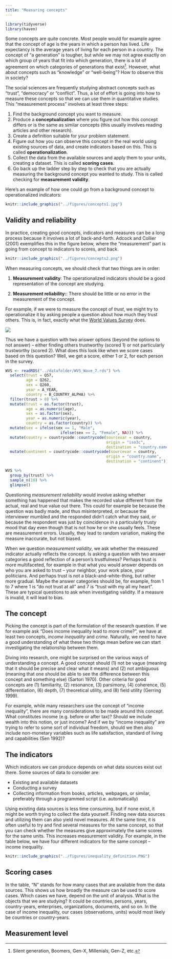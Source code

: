 ```yaml
---
title: "Measuring concepts"
---
```


```r
library(tidyverse)
library(haven)
```


Some concepts are quite concrete. Most people would for example agree that the concept of age is the years in which a person has lived. Life expectancy is the average years of living for each person in a country. The concept of "a generation" is tougher, but while we may not agree exactly on which group of years that fit into which generation, there is a lot of agreement on which categories of generations that exist[^1]. However, what about concepts such as "knowledge" or "well-being"? How to observe this in society?

[^1]: Silent generation, Boomers, Gen-X, Millenials, Gen-Z, etc.

The social sciences are frequently studying abstract concepts such as "trust", "democracy" or "conflict". Thus, a lot of effort is going into how to measure these concepts so that we can use them in quantitative studies. This "measurement process" involves at least three steps:

1.  Find the background concept you want to measure.
2.  Produce a **conceptualization** where you figure out how this concept differs or is the same as similar concepts (this usually involves reading articles and other research).
3.  Create a definition suitable for your problem statement.
4.  Figure out how you can observe this concept in the real world using existing sources of data, and create indicators based on this. This is called **operationalization**.
5.  Collect the data from the available sources and apply them to your units, creating a dataset. This is called **scoring cases**.
6.  Go back up the ladder step by step to check that you are actually measuring the background concept you wanted to study. This is called checking for **measurement validity**.

Here's an example of how one could go from a background concept to operationalized indicators:

```r
knitr::include_graphics("../figures/concepts1.jpg")
```

## Validity and reliability

In practice, creating good concepts, indicators and measures can be a long process because it involves a lot of back-and-forth. Adcock and Collier (2001) exemplifies this in the figure below, where the "measurement" part is going from concept to indicators to scores, and back.

```r
knitr::include_graphics("../figures/concepts2.png")
```

When measuring concepts, we should check that two things are in order:

1.  **Measurement validity**: The operationalized indicators should be a good representation of the concept are studying.

2.  **Measurement reliability:**: There should be little or no error in the measurement of the concept.

For example, if we were to measure the concept of *trust*, we might try to operationalize it by asking people a question about how much they trust others. This is, in fact, exactly what the [World Values Survey](https://www.worldvaluessurvey.org/wvs.jsp) does.

![](images/trust_wvs.PNG)

Thus we have a question with two answer options (beyond the options to not answer) -- either finding others trustworthy (scored 1) or not particularly trustworthy (scored 2). What does this look like when we score cases based on this question? Well, we get a score, either 1 or 2, for each person in the survey. 

```r

WVS <- readRDS("../datafolder/WVS_Wave_7.rds") %>%
  select(trust = Q57,
         age = Q262,
         sex = Q260,
         year = A_YEAR,
         country = B_COUNTRY_ALPHA) %>%
  filter(trust > 0) %>%
  mutate(trust = as.factor(trust),
         age = as.numeric(age),
         sex = as.factor(sex),
         year = as.numeric(year),
         country = as.factor(country)) %>%
  mutate(sex = ifelse(sex == 1, "Male",
                        ifelse(sex == 2, "Female", NA))) %>%
  mutate(country = countrycode::countrycode(sourcevar = country,
                                            origin = "iso3c",
                                            destination = "country.name")) %>%
  mutate(continent = countrycode::countrycode(sourcevar = country,
                                            origin = "country.name",
                                            destination = "continent"))

WVS %>%
  group_by(trust) %>%
  sample_n(10) %>%
  glimpse()

```

Questioning *measurement reliability* would involve asking whether something has happened that makes the recorded value different from the actual, real and true value out there. This could for example be because the question was badly made, and thus misinterpreted, or because the interviewer mumbled and the responded didn't catch what they said, or because the respondent was just by coincidence in a particularly trusty mood that day even though that is not how he or she usually feels. These are measurement errors. Usually, they lead to random variation, making the measure inaccurate, but not biased. 

When we question *measurement validity*, we ask whether the measured indicator actually reflects the concept. Is asking a question with two answer categories a good reflection of a person's trustfulness? Perhaps trust is more multifaceted, for example in that what you would answer depends on who you are asked to trust -- your neighbor, your work place, your politicians. And perhaps trust is not a black-and-white-thing, but rather more gradual. Maybe the answer categories should be, for example, from 1 to 7 where 1 is "do not trust at all" and 7 is "trust with my all my heart". These are typical questions to ask when investigating validity. If a measure is invalid, it will lead to bias.


## The concept

Picking the concept is part of the formulation of the research question. If we for example ask "Does income inequality lead to more crime?", we have at least two concepts, *income inequality* and *crime*. Naturally, we need to have a good understanding of what these two things mean before we can start investigating the relationship between them.

Diving into research, one might be surprised on the various ways of understanding a concept. A good concept should (1) not be vague (meaning that it should be precise and clear what it means) and (2) not ambiguous (meaning that one should be able to see the difference between this concept and something else) (Sartori 1970). Other criteria for good concepts are (1) familiarity, (2) resonance, (3) parsimony, (4) coherence, (5) differentiation, (6) depth, (7) theoretical utility, and (8) field utility (Gerring 1999). 

For example, while many researchers use the concept of "income inequality", there are many considerations to be made around this concept. What constitutes income (e.g. before or after tax)? Should we include wealth into this notion, or just income? And if we by "income inequality" are trying to refer to some sort of individual freedom, should we then also include non-monetary variables such as life satisfaction, standard of living and capabilities (Sen 1992)?

## The indicators

Which indicators we can produce depends on what data sources exist out there. Some sources of data to consider are:

-   Existing and available datasets
-   Conducting a survey
-   Collecting information from books, articles, webpages, or similar, preferably through a programmed script (i.e. automatically)

Using existing data sources is less time consuming, but if none exist, it might be worth trying to collect the data yourself. Finding new data sources and utilizing them can also yield novel measures. At the same time, it is often useful to try and find several measures for the same concept, so that you can check whether the measures give approximately the same scores for the same units. This increases measurement validity. For example, in the table below, we have four different indicators for the same concept -- income inequality.

```r
knitr::include_graphics("../figures/inequality_definition.PNG")
```

## Scoring cases

In the table, "N" stands for how many cases that are available from the data sources. This shows us how broadly the measure can be used to score cases. Which cases we have, depend on the unit of analysis. What is the objects that we are studying? It could be countries, persons, years, country-years, enterprises, organizations, documents, and so on. In the case of income inequality, our cases (observations, units) would most likely be countries or country-years.

## Measurement level



